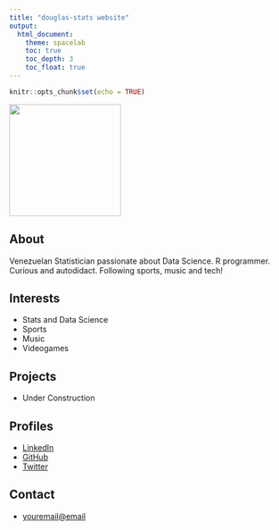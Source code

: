 ```yaml
---
title: "douglas-stats website"
output:
  html_document:
    theme: spacelab
    toc: true
    toc_depth: 3
    toc_float: true
---
```


```r
knitr::opts_chunk$set(echo = TRUE)
```

![](img/profile.JPG){width=200px}

## About

Venezuelan Statistician passionate about Data Science. R programmer. Curious and  autodidact. Following sports, music and tech!


## Interests

* Stats and Data Science
* Sports
* Music
* Videogames

## Projects

* Under Construction

## Profiles 

* [LinkedIn](https://www.linkedin.com/in/douglas-hernández-30a0596a/)
* [GitHub](https://github.com/douglas-stats)
* [Twitter](https://twitter.com/Doug_MUFC10)

## Contact

* [youremail@email](mailto:douglas.ahv@gmail.com)
